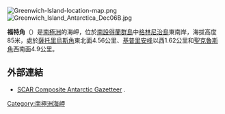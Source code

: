 [[Image:Greenwich-Island-location-map.png|thumb]]
[[Image:Greenwich_Island_Antarctica_Dec06B.jpg|thumb]]

'''福特角'''（{{lang-en|Fort Point}}）是[[南極洲|南極洲]]的海岬，位於[[南設得蘭群島|南設得蘭群島]]中[[格林尼治島|格林尼治島]]東南岸，海拔高度85米，處於[[薩托里烏斯角|薩托里烏斯角]]東北面4.56公里、[[基普里安峰|基普里安峰]]以西1.62公里和[[聖克魯斯角|聖克魯斯角]]西南面4.9公里。

==外部連結==
* [http://data.aad.gov.au/aadc/gaz/scar/ SCAR Composite Antarctic Gazetteer] {{WebCite|url=https://www.webcitation.org/5ug2CfC7m?url=http://data.aad.gov.au/aadc/gaz/scar/ |date=20101202140255 |dateformat=iso }}.

{{Antarctica-geo-stub}}
[[Category:南極洲海岬|Category:南極洲海岬]]